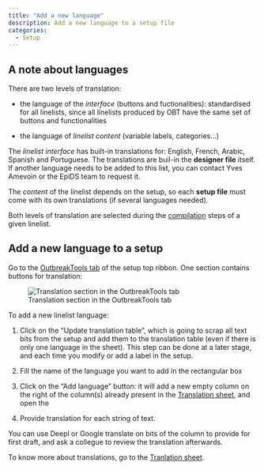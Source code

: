 ```yaml
---
title: "Add a new language"
description: Add a new language to a setup file
categories: 
  - Setup
---
```


## A note about languages

There are two levels of translation:

- the language of the *interface* (buttons and fuctionalities): standardised for all linelists, since all linelists produced by OBT have the same set of buttons and functionalities

- the language of *linelist content* (variable labels, categories...)

The *linelist interface* has built-in translations for: English, French, Arabic, Spanish and Portuguese. The translations are buil-in the **designer file** itself. If another language needs to be added to this list, you can contact Yves Amevoin or the EpiDS team to request it.

The *content* of the linelist depends on the setup, so each **setup file** must come with its own translations (if several languages needed).

Both levels of translation are selected during the [compilation](../getting_started/compile.qmd) steps of a given linelist.


## Add a new language to a setup

Go to the [OutbreakTools tab](../setup_reference/ribbons.qmd#sec-setup-ribbon) of the setup top ribbon. One section contains buttons for translation:

![Translation section in the OutbreakTools tab](images/img-003-ribbon-setup-translations.png){fig-align="center"}

To add a new linelist language:

1. Click on the "Update translation table", which is going to scrap all text bits from the setup and add them to the translation table (even if there is only one language in the sheet). This step can be done at a later stage, and each time you modify or add a label in the setup.

2. Fill the name of the language you want to add in the rectangular box

3. Click on the "Add language" button: it will add a new empty column on the right of the column(s) already present in the [Translation sheet](../setup_reference/translations_sheet.qmd), and open the

4. Provide translation for each string of text.


::: {.callout-tip}
You can use Deepl or Google translate on bits of the column to provide for first draft, and ask a collegue to review the translation afterwards.
:::

To know more about translations, go to the [Tranlation sheet](../setup_reference/translations_sheet.qmd).
